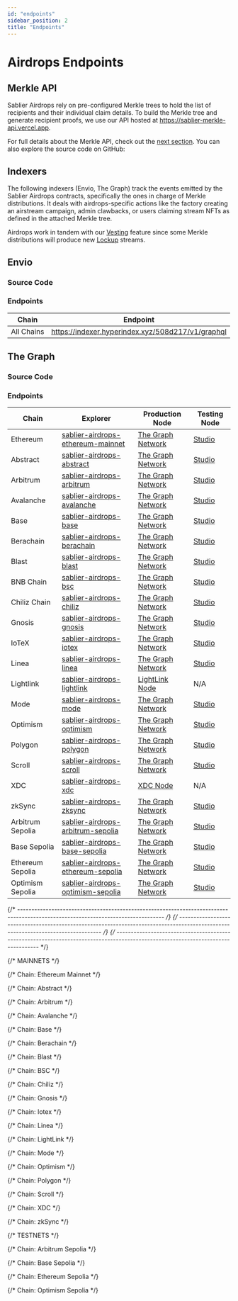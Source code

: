 ```yaml
---
id: "endpoints"
sidebar_position: 2
title: "Endpoints"
---
```



# Airdrops Endpoints

## Merkle API

Sablier Airdrops rely on pre-configured Merkle trees to hold the list of recipients and their individual claim details.
To build the Merkle tree and generate recipient proofs, we use our API hosted at https://sablier-merkle-api.vercel.app.

For full details about the Merkle API, check out the [next section](/api/airdrops/merkle-api/overview). You can also
explore the source code on GitHub:

<LinkPreview
  href="https://github.com/sablier-labs/merkle-api"
  icon="github"
  subtitle="@sablier-labs/merkle-api"
  title="Sablier SDK - Merkle API"
/>

## Indexers

The following indexers (Envio, The Graph) track the events emitted by the Sablier Airdrops contracts, specifically the
ones in charge of Merkle distributions. It deals with airdrops-specific actions like the factory creating an airstream
campaign, admin clawbacks, or users claiming stream NFTs as defined in the attached Merkle tree.

Airdrops work in tandem with our [Vesting](/apps/features/vesting) feature since some Merkle distributions will produce
new [Lockup](/api/lockup/overview) streams.

## Envio

### Source Code

<LinkPreview
  href="https://github.com/sablier-labs/subgraphs/blob/main/apps/merkle-envio"
  icon="github"
  subtitle="@sablier-labs/subgraphs - apps/merkle-envio"
  title="Sablier Subgraphs - Merkle - Envio"
/>

### Endpoints

| Chain      | Endpoint                                          |
| ---------- | ------------------------------------------------- |
| All Chains | https://indexer.hyperindex.xyz/508d217/v1/graphql |

<EnvioEndpoints />

## The Graph

### Source Code

<LinkPreview
  href="https://github.com/sablier-labs/subgraphs/blob/main/apps/merkle"
  icon="github"
  subtitle="@sablier-labs/subgraphs - apps/merkle"
  title="Sablier Subgraphs - Merkle - The Graph"
/>

### Endpoints

<TheGraphEndpoints />
<DeprecatedSubgraphs protocol="airdrops" />

| Chain            | Explorer                                                                | Production Node                                        | Testing Node                               |
| ---------------- | ----------------------------------------------------------------------- | ------------------------------------------------------ | ------------------------------------------ |
| Ethereum         | [sablier-airdrops-ethereum-mainnet][explorer-airdrops-ethereum-mainnet] | [The Graph Network][network-airdrops-ethereum-mainnet] | [Studio][studio-airdrops-ethereum-mainnet] |
| Abstract         | [sablier-airdrops-abstract][explorer-airdrops-abstract]                 | [The Graph Network][network-airdrops-abstract]         | [Studio][studio-airdrops-abstract]         |
| Arbitrum         | [sablier-airdrops-arbitrum][explorer-airdrops-arbitrum]                 | [The Graph Network][network-airdrops-arbitrum]         | [Studio][studio-airdrops-arbitrum]         |
| Avalanche        | [sablier-airdrops-avalanche][explorer-airdrops-avalanche]               | [The Graph Network][network-airdrops-avalanche]        | [Studio][studio-airdrops-avalanche]        |
| Base             | [sablier-airdrops-base][explorer-airdrops-base]                         | [The Graph Network][network-airdrops-base]             | [Studio][studio-airdrops-base]             |
| Berachain        | [sablier-airdrops-berachain][explorer-airdrops-berachain]               | [The Graph Network][network-airdrops-berachain]        | [Studio][studio-airdrops-berachain]        |
| Blast            | [sablier-airdrops-blast][explorer-airdrops-blast]                       | [The Graph Network][network-airdrops-blast]            | [Studio][studio-airdrops-blast]            |
| BNB Chain        | [sablier-airdrops-bsc][explorer-airdrops-bsc]                           | [The Graph Network][network-airdrops-bsc]              | [Studio][studio-airdrops-bsc]              |
| Chiliz Chain     | [sablier-airdrops-chiliz][explorer-airdrops-chiliz]                     | [The Graph Network][network-airdrops-chiliz]           | [Studio][studio-airdrops-chiliz]           |
| Gnosis           | [sablier-airdrops-gnosis][explorer-airdrops-gnosis]                     | [The Graph Network][network-airdrops-gnosis]           | [Studio][studio-airdrops-gnosis]           |
| IoTeX            | [sablier-airdrops-iotex][explorer-airdrops-iotex]                       | [The Graph Network][network-airdrops-iotex]            | [Studio][studio-airdrops-iotex]            |
| Linea            | [sablier-airdrops-linea][explorer-airdrops-linea]                       | [The Graph Network][network-airdrops-linea]            | [Studio][studio-airdrops-linea]            |
| Lightlink        | [sablier-airdrops-lightlink][explorer-airdrops-lightlink]               | [LightLink Node][custom-airdrops-lightlink]            | N/A                                        |
| Mode             | [sablier-airdrops-mode][explorer-airdrops-mode]                         | [The Graph Network][network-airdrops-mode]             | [Studio][studio-airdrops-mode]             |
| Optimism         | [sablier-airdrops-optimism][explorer-airdrops-optimism]                 | [The Graph Network][network-airdrops-optimism]         | [Studio][studio-airdrops-optimism]         |
| Polygon          | [sablier-airdrops-polygon][explorer-airdrops-polygon]                   | [The Graph Network][network-airdrops-polygon]          | [Studio][studio-airdrops-polygon]          |
| Scroll           | [sablier-airdrops-scroll][explorer-airdrops-scroll]                     | [The Graph Network][network-airdrops-scroll]           | [Studio][studio-airdrops-scroll]           |
| XDC              | [sablier-airdrops-xdc][explorer-airdrops-xdc]                           | [XDC Node][custom-airdrops-xdc]                        | N/A                                        |
| zkSync           | [sablier-airdrops-zksync][explorer-airdrops-zksync]                     | [The Graph Network][network-airdrops-zksync]           | [Studio][studio-airdrops-zksync]           |
| Arbitrum Sepolia | [sablier-airdrops-arbitrum-sepolia][explorer-airdrops-arbitrum-sepolia] | [The Graph Network][network-airdrops-arbitrum-sepolia] | [Studio][studio-airdrops-arbitrum-sepolia] |
| Base Sepolia     | [sablier-airdrops-base-sepolia][explorer-airdrops-base-sepolia]         | [The Graph Network][network-airdrops-base-sepolia]     | [Studio][studio-airdrops-base-sepolia]     |
| Ethereum Sepolia | [sablier-airdrops-ethereum-sepolia][explorer-airdrops-ethereum-sepolia] | [The Graph Network][network-airdrops-ethereum-sepolia] | [Studio][studio-airdrops-ethereum-sepolia] |
| Optimism Sepolia | [sablier-airdrops-optimism-sepolia][explorer-airdrops-optimism-sepolia] | [The Graph Network][network-airdrops-optimism-sepolia] | [Studio][studio-airdrops-optimism-sepolia] |

[^1]: The testing nodes may be rate-limited.

{/* --------------------------------------------------------------------------------------------------------------------------------- */}
{/* --------------------------------------------------------------------------------------------------------------------------------- */}
{/* --------------------------------------------------------------------------------------------------------------------------------- */}

{/* MAINNETS */}

{/* Chain: Ethereum Mainnet */}

[explorer-airdrops-ethereum-mainnet]:
  https://thegraph.com/explorer/subgraphs/DFD73EcSue44R7mpHvXeyvcgaT8tR1iKakZFjBsiFpjs
[studio-airdrops-ethereum-mainnet]: https://api.studio.thegraph.com/query/57079/sablier-airdrops-ethereum/version/latest
[network-airdrops-ethereum-mainnet]:
  https://gateway.thegraph.com/api/API_KEY/subgraphs/id/DFD73EcSue44R7mpHvXeyvcgaT8tR1iKakZFjBsiFpjs

{/* Chain: Abstract */}

[network-airdrops-abstract]:
  https://gateway.thegraph.com/api/API_KEY/subgraphs/id/DRrf6mYEhRt9QieKvTjDHnSWcBm3GW96hpedMKVxLABx
[explorer-airdrops-abstract]: https://thegraph.com/explorer/subgraphs/DRrf6mYEhRt9QieKvTjDHnSWcBm3GW96hpedMKVxLABx
[studio-airdrops-abstract]: https://api.studio.thegraph.com/query/57079/sablier-airdrops-abstract/version/latest

{/* Chain: Arbitrum */}

[network-airdrops-arbitrum]:
  https://gateway.thegraph.com/api/API_KEY/subgraphs/id/HkHDg6NVVVeobhpcU4pTPMktyC25zd6xAQBGpYrWDgRr
[explorer-airdrops-arbitrum]: https://thegraph.com/explorer/subgraphs/HkHDg6NVVVeobhpcU4pTPMktyC25zd6xAQBGpYrWDgRr
[studio-airdrops-arbitrum]: https://api.studio.thegraph.com/query/57079/sablier-airdrops-arbitrum/version/latest

{/* Chain: Avalanche */}

[network-airdrops-avalanche]:
  https://gateway.thegraph.com/api/API_KEY/subgraphs/id/CpbN5Ps25UzqfdoqYdrjoSK4Him6nwDvdLK6a2sGS1PA
[explorer-airdrops-avalanche]: https://thegraph.com/explorer/subgraphs/CpbN5Ps25UzqfdoqYdrjoSK4Him6nwDvdLK6a2sGS1PA
[studio-airdrops-avalanche]: https://api.studio.thegraph.com/query/57079/sablier-airdrops-avalanche/version/latest

{/* Chain: Base */}

[network-airdrops-base]:
  https://gateway.thegraph.com/api/API_KEY/subgraphs/id/4SxPXkQNifgBYqje2C4yP5gz69erZwtD7GuLWgXHSLGe
[explorer-airdrops-base]: https://thegraph.com/explorer/subgraphs/4SxPXkQNifgBYqje2C4yP5gz69erZwtD7GuLWgXHSLGe
[studio-airdrops-base]: https://api.studio.thegraph.com/query/57079/sablier-airdrops-base/version/latest

{/* Chain: Berachain */}

[network-airdrops-berachain]:
  https://gateway.thegraph.com/api/API_KEY/subgraphs/id/CnYsdmzuY3Mebwywvqv1WrXw9UZuPMTrxoGgR2UdThJE
[explorer-airdrops-berachain]: https://thegraph.com/explorer/subgraphs/CnYsdmzuY3Mebwywvqv1WrXw9UZuPMTrxoGgR2UdThJE
[studio-airdrops-berachain]: https://api.studio.thegraph.com/query/57079/sablier-airdrops-berachain/version/latest

{/* Chain: Blast */}

[network-airdrops-blast]:
  https://gateway.thegraph.com/api/API_KEY/subgraphs/id/657bogqYaDSSeqsoJcJ1kRqGnc3jC15UmcVLzsYxyxKK
[explorer-airdrops-blast]: https://thegraph.com/explorer/subgraphs/657bogqYaDSSeqsoJcJ1kRqGnc3jC15UmcVLzsYxyxKK
[studio-airdrops-blast]: https://api.studio.thegraph.com/query/57079/sablier-airdrops-blast/version/latest

{/* Chain: BSC */}

[network-airdrops-bsc]:
  https://gateway.thegraph.com/api/API_KEY/subgraphs/id/FXQT42kQPvpMJgsF5Bs6CqpxVvPP1LBqEhWThCCLMeGL
[explorer-airdrops-bsc]: https://thegraph.com/explorer/subgraphs/FXQT42kQPvpMJgsF5Bs6CqpxVvPP1LBqEhWThCCLMeGL
[studio-airdrops-bsc]: https://api.studio.thegraph.com/query/57079/sablier-airdrops-bsc/version/latest

{/* Chain: Chiliz */}

[network-airdrops-chiliz]:
  https://gateway.thegraph.com/api/API_KEY/subgraphs/id/6LK1aqrhzZCp6c88MEBDAR1VDLpZQiXpBKkceJ5Lu4LU
[explorer-airdrops-chiliz]: https://thegraph.com/explorer/subgraphs/6LK1aqrhzZCp6c88MEBDAR1VDLpZQiXpBKkceJ5Lu4LU
[studio-airdrops-chiliz]: https://api.studio.thegraph.com/query/57079/sablier-airdrops-chiliz/version/latest

{/* Chain: Gnosis */}

[network-airdrops-gnosis]:
  https://gateway.thegraph.com/api/API_KEY/subgraphs/id/kQEY5PYbjx4SMKyMUwqJHRLDzKH1aUqGsf1cnibU7Kn
[explorer-airdrops-gnosis]: https://thegraph.com/explorer/subgraphs/kQEY5PYbjx4SMKyMUwqJHRLDzKH1aUqGsf1cnibU7Kn
[studio-airdrops-gnosis]: https://api.studio.thegraph.com/query/57079/sablier-airdrops-gnosis/version/latest

{/* Chain: Iotex */}

[network-airdrops-iotex]:
  https://gateway.thegraph.com/api/API_KEY/subgraphs/id/G39uCzr1FDY7pBFe8DwShAxhMeC6dbZetutVg6wjtks3
[explorer-airdrops-iotex]: https://thegraph.com/explorer/subgraphs/G39uCzr1FDY7pBFe8DwShAxhMeC6dbZetutVg6wjtks3
[studio-airdrops-iotex]: https://api.studio.thegraph.com/query/57079/sablier-airdrops-gnosis/version/latest

{/* Chain: Linea */}

[network-airdrops-linea]:
  https://gateway.thegraph.com/api/API_KEY/subgraphs/id/6koYFSd8FQizdQWLTdRpL1yTmAbpMgN1vZN5W6ajZiTN
[explorer-airdrops-linea]: https://thegraph.com/explorer/subgraphs/6koYFSd8FQizdQWLTdRpL1yTmAbpMgN1vZN5W6ajZiTN
[studio-airdrops-linea]: https://api.studio.thegraph.com/query/57079/sablier-airdrops-linea/version/latest

{/* Chain: LightLink */}

[explorer-airdrops-lightlink]:
  https://graph.phoenix.lightlink.io/query/subgraphs/name/lightlink/sablier-airdrops-lightlink/graphql
[custom-airdrops-lightlink]:
  https://graph.phoenix.lightlink.io/query/subgraphs/name/lightlink/sablier-airdrops-lightlink

{/* Chain: Mode */}

[network-airdrops-mode]:
  https://gateway.thegraph.com/api/API_KEY/subgraphs/id/HZMkVX5c2qf7BqbidwpcQMsHGWTDdEKwVjnwenzo9s6m
[explorer-airdrops-mode]: https://thegraph.com/explorer/subgraphs/HZMkVX5c2qf7BqbidwpcQMsHGWTDdEKwVjnwenzo9s6m
[studio-airdrops-mode]: https://api.studio.thegraph.com/query/57079/sablier-airdrops-mode/version/latest

{/* Chain: Optimism */}

[network-airdrops-optimism]:
  https://gateway.thegraph.com/api/API_KEY/subgraphs/id/CHJtCNDzPqngpa1YJoaVrjuufZL6k6VkEkG9ZFUMQzF7
[explorer-airdrops-optimism]: https://thegraph.com/explorer/subgraphs/CHJtCNDzPqngpa1YJoaVrjuufZL6k6VkEkG9ZFUMQzF7
[studio-airdrops-optimism]: https://api.studio.thegraph.com/query/57079/sablier-airdrops-optimism/version/latest

{/* Chain: Polygon */}

[network-airdrops-polygon]:
  https://gateway.thegraph.com/api/API_KEY/subgraphs/id/FRbBKiDyM5YpFAqHLXRfQWwQdMGzFL82hqoPXPpXzAHE
[explorer-airdrops-polygon]: https://thegraph.com/explorer/subgraphs/FRbBKiDyM5YpFAqHLXRfQWwQdMGzFL82hqoPXPpXzAHE
[studio-airdrops-polygon]: https://api.studio.thegraph.com/query/57079/sablier-airdrops-polygon/version/latest

{/* Chain: Scroll */}

[network-airdrops-scroll]:
  https://gateway.thegraph.com/api/API_KEY/subgraphs/id/Ev4xS8VxuoUcpgqz5A2BkTgQxQeskm4Fg41XzVJ2DX9
[explorer-airdrops-scroll]: https://thegraph.com/explorer/subgraphs/Ev4xS8VxuoUcpgqz5A2BkTgQxQeskm4Fg41XzVJ2DX9
[studio-airdrops-scroll]: https://api.studio.thegraph.com/query/57079/sablier-airdrops-scroll/version/latest

{/* Chain: XDC */}

[explorer-airdrops-xdc]: https://graphql.xinfin.network/subgraphs/name/xdc/sablier-airdrops-xdc/graphql
[custom-airdrops-xdc]: https://graphql.xinfin.network/subgraphs/name/xdc/sablier-airdrops-xdc

{/* Chain: zkSync */}

[network-airdrops-zksync]:
  https://gateway.thegraph.com/api/API_KEY/subgraphs/id/64iDUwNVWKukw67nqTXif5taEfLug4Qf1c2suAv5hrqN
[explorer-airdrops-zksync]: https://thegraph.com/explorer/subgraphs/64iDUwNVWKukw67nqTXif5taEfLug4Qf1c2suAv5hrqN
[studio-airdrops-zksync]: https://api.studio.thegraph.com/query/57079/sablier-airdrops-zksync/version/latest

{/* TESTNETS */}

{/* Chain: Arbitrum Sepolia */}

[network-airdrops-arbitrum-sepolia]:
  https://gateway.thegraph.com/api/API_KEY/subgraphs/id/3S7v3VkDq8XMBd8EFVhKur2Vk44xScaW8a4BRjoPuYWk
[explorer-airdrops-arbitrum-sepolia]:
  https://thegraph.com/explorer/subgraphs/3S7v3VkDq8XMBd8EFVhKur2Vk44xScaW8a4BRjoPuYWk
[studio-airdrops-arbitrum-sepolia]:
  https://api.studio.thegraph.com/query/57079/sablier-airdrops-arbitrum-sepolia/version/latest

{/* Chain: Base Sepolia */}

[network-airdrops-base-sepolia]:
  https://gateway.thegraph.com/api/API_KEY/subgraphs/id/4R2hm27YJ7CVEJ97BbBJz2r4KTKYc8sTqqzrD8UzEfJt
[explorer-airdrops-base-sepolia]: https://thegraph.com/explorer/subgraphs/4R2hm27YJ7CVEJ97BbBJz2r4KTKYc8sTqqzrD8UzEfJt
[studio-airdrops-base-sepolia]: https://api.studio.thegraph.com/query/57079/sablier-airdrops-base-sepolia/version/latest

{/* Chain: Ethereum Sepolia */}

[network-airdrops-ethereum-sepolia]:
  https://gateway.thegraph.com/api/API_KEY/subgraphs/id/8PLGDyXEsPgRTAnozL7MAjmTUFY4TBzs8i4F9Pq3wwSh
[explorer-airdrops-ethereum-sepolia]:
  https://thegraph.com/explorer/subgraphs/8PLGDyXEsPgRTAnozL7MAjmTUFY4TBzs8i4F9Pq3wwSh
[studio-airdrops-ethereum-sepolia]: https://api.studio.thegraph.com/query/57079/sablier-airdrops-sepolia/version/latest

{/* Chain: Optimism Sepolia */}

[network-airdrops-optimism-sepolia]:
  https://gateway.thegraph.com/api/API_KEY/subgraphs/id/3kp1eR2T1XpvvLkSZ7Wtt45DbDaiykTes478RZ7zwTz
[explorer-airdrops-optimism-sepolia]:
  https://thegraph.com/explorer/subgraphs/3kp1eR2T1XpvvLkSZ7Wtt45DbDaiykTes478RZ7zwTz
[studio-airdrops-optimism-sepolia]:
  https://api.studio.thegraph.com/query/57079/sablier-airdrops-optimism-sepolia/version/latest
